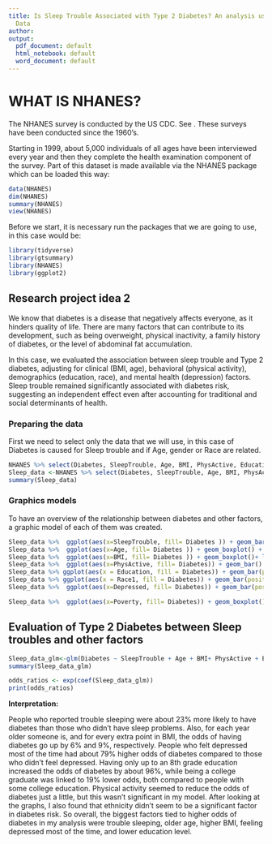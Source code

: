 ---
title: Is Sleep Trouble Associated with Type 2 Diabetes? An analysis using NHANES
  Data
author: 
output:
  pdf_document: default
  html_notebook: default
  word_document: default
---
# WHAT IS NHANES?

The NHANES survey is conducted by the US CDC. See \url{https://www.cdc.gov/nchs/nhanes/about_nhanes.htm}. These surveys have been conducted since the 1960’s.

Starting in 1999, about 5,000 individuals of all ages have been interviewed every year and then they complete the health examination component of the survey. Part of this dataset is made available via the NHANES package which can be loaded this way:

```{r}
data(NHANES) 
dim(NHANES)
summary(NHANES)
view(NHANES)
```
Before we start, it is necessary run the packages that we are going to use, in this case would be: 

```{r setup}
library(tidyverse)
library(gtsummary)
library(NHANES)
library(ggplot2)
```


## **Research project idea 2**

We know that diabetes is a disease that negatively affects everyone, as it hinders quality of life.
There are many factors that can contribute to its development, such as being overweight, physical inactivity, a family history of diabetes, or the level of abdominal fat accumulation.

In this case, we evaluated the association between sleep trouble and Type 2 diabetes, adjusting for clinical (BMI, age), behavioral (physical activity), demographics (education, race), and mental health (depression) factors. Sleep trouble remained significantly associated with diabetes risk, suggesting an independent effect even after accounting for traditional and social determinants of health.

### Preparing the data

First we need to select only the data that we will use, in this case of Diabetes is caused for Sleep trouble and if Age, gender or Race are related.

```{r}
NHANES %>% select(Diabetes, SleepTrouble, Age, BMI, PhysActive, Education, Race1, Depressed, Poverty)
Sleep_data <-NHANES %>% select(Diabetes, SleepTrouble, Age, BMI, PhysActive, Education, Race1, Depressed, Poverty) %>% filter(!is.na(Diabetes),!is.na(SleepTrouble), !is.na(Age), !is.na(Education), !is.na(Race1),  !is.na(Depressed), !is.na(Poverty))
summary(Sleep_data)

```

### Graphics models

To have an overview of the relationship between diabetes and other factors, a graphic model of each of them was created.

```{r Graphics}
Sleep_data %>%  ggplot(aes(x=SleepTrouble, fill= Diabetes )) + geom_bar(position="fill") + scale_y_continuous(labels = scales::percent) + labs(y = "Proportion", title = "Prevalence of Sleep trouble in Diabetes II patients")
Sleep_data %>%  ggplot(aes(x=Age, fill= Diabetes )) + geom_boxplot() + labs(title = "Percentage of Diabetes II patients by Age")
Sleep_data %>%  ggplot(aes(x=BMI, fill= Diabetes )) + geom_boxplot()+ labs( title = "Percentage of Diabetes II patients by BMI") 
Sleep_data %>%  ggplot(aes(x=PhysActive, fill= Diabetes)) + geom_bar() + labs(y = "Proportion", title = "Prevalence of Physical Activity in Diabetes II patients") 
Sleep_data %>% ggplot(aes(x = Education, fill = Diabetes)) + geom_bar(position = "fill") + scale_y_continuous(labels = scales::percent) + labs(y = "Proportion", title = "Percentage of Diabetes II patients by Education Level")
Sleep_data %>% ggplot(aes(x = Race1, fill = Diabetes)) + geom_bar(position = "fill") + scale_y_continuous(labels = scales::percent) + labs(y = "Proportion", title = "Percentage of Diabetes II patients by Race") 
Sleep_data %>%  ggplot(aes(x=Depressed, fill= Diabetes)) + geom_bar(position="fill") + scale_y_continuous(labels = scales::percent) + labs(y = "Proportion", title = "Prevalence of depression in Diabetes II patients")

Sleep_data %>%  ggplot(aes(x=Poverty, fill= Diabetes)) + geom_boxplot()  + labs(y = "Proportion", title = "Percentage of Diabetes II patients by Poverty")
```






## Evaluation  of Type 2 Diabetes between Sleep troubles and other factors

```{r}
Sleep_data_glm<-glm(Diabetes ~ SleepTrouble + Age + BMI+ PhysActive + Education + Depressed + Poverty, data= Sleep_data, family = binomial(link = "logit"))
summary(Sleep_data_glm)


```
```{r}
odds_ratios <- exp(coef(Sleep_data_glm))
print(odds_ratios)
```


**Interpretation:**

People who reported trouble sleeping were about 23% more likely to have diabetes than those who didn’t have sleep problems. Also, for each year older someone is, and for every extra point in BMI, the odds of having diabetes go up by 6% and 9%, respectively. People who felt depressed most of the time had about 79% higher odds of diabetes compared to those who didn’t feel depressed. Having only up to an 8th grade education increased the odds of diabetes by about 96%, while being a college graduate was linked to 19% lower odds, both compared to people with some college education. Physical activity seemed to reduce the odds of diabetes just a little, but this wasn’t significant in my model. After looking at the graphs, I also found that ethnicity didn’t seem to be a significant factor in diabetes risk. So overall, the biggest factors tied to higher odds of diabetes in my analysis were trouble sleeping, older age, higher BMI, feeling depressed most of the time, and lower education level.



